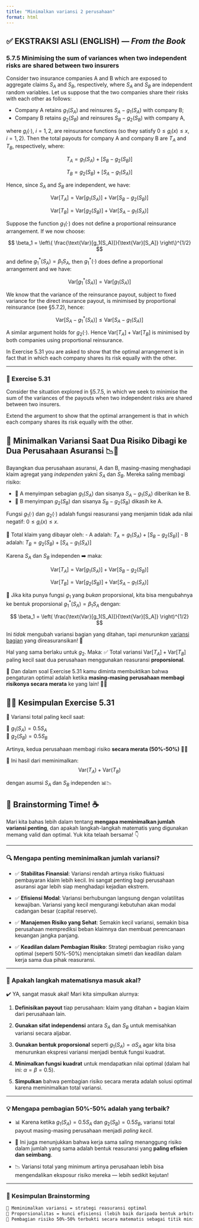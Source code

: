 ```yaml
---
title: "Minimalkan variansi 2 perusahaan"
format: html
---
```


## ✅ EKSTRAKSI ASLI (ENGLISH) — *From the Book*

### 5.7.5 Minimising the sum of variances when two independent risks are shared between two insurers

Consider two insurance companies A and B which are exposed to aggregate claims $S_A$ and $S_B$, respectively, where $S_A$ and $S_B$ are independent random variables. Let us suppose that the two companies share their risks with each other as follows:

- Company A retains $g_1(S_A)$ and reinsures $S_A - g_1(S_A)$ with company B;
- Company B retains $g_2(S_B)$ and reinsures $S_B - g_2(S_B)$ with company A,

where $g_i(\cdot)$, $i = 1, 2$, are reinsurance functions (so they satisfy $0 \leq g_i(x) \leq x$, $i = 1, 2$). Then the total payouts for company A and company B are $T_A$ and $T_B$, respectively, where:

$$
T_A = g_1(S_A) + [S_B - g_2(S_B)]
$$

$$
T_B = g_2(S_B) + [S_A - g_1(S_A)]
$$

Hence, since $S_A$ and $S_B$ are independent, we have:

$$
\text{Var}[T_A] = \text{Var}[g_1(S_A)] + \text{Var}[S_B - g_2(S_B)]
$$

$$
\text{Var}[T_B] = \text{Var}[g_2(S_B)] + \text{Var}[S_A - g_1(S_A)]
$$

Suppose the function $g_1(\cdot)$ does not define a proportional reinsurance arrangement. If we now choose:

$$
\beta_1 = \left\{ \frac{\text{Var}[g_1(S_A)]}{\text{Var}[S_A]} \right\}^{1/2}
$$

and define $g_1^*(S_A) = \beta_1 S_A$, then $g_1^*(\cdot)$ does define a proportional arrangement and we have:

$$
\text{Var}[g_1^*(S_A)] = \text{Var}[g_1(S_A)]
$$

We know that the variance of the reinsurance payout, subject to fixed variance for the direct insurance payout, is minimised by proportional reinsurance (see §5.7.2), hence:

$$
\text{Var}[S_A - g_1^*(S_A)] \leq \text{Var}[S_A - g_1(S_A)]
$$

A similar argument holds for $g_2(\cdot)$. Hence $\text{Var}[T_A] + \text{Var}[T_B]$ is minimised by both companies using proportional reinsurance.

In Exercise 5.31 you are asked to show that the optimal arrangement is in fact that in which each company shares its risk equally with the other.

---

### 📘 Exercise 5.31

Consider the situation explored in §5.7.5, in which we seek to minimise the sum of the variances of the payouts when two independent risks are shared between two insurers.

Extend the argument to show that the optimal arrangement is that in which each company shares its risk equally with the other.


## 🧠 Minimalkan Variansi Saat Dua Risiko Dibagi ke Dua Perusahaan Asuransi 📉🤝

Bayangkan dua perusahaan asuransi, A dan B, masing-masing menghadapi klaim agregat yang *independen* yakni $S_A$ dan $S_B$. Mereka saling membagi risiko:

- 🏢 A menyimpan sebagian $g_1(S_A)$ dan sisanya $S_A - g_1(S_A)$ diberikan ke B.
- 🏢 B menyimpan $g_2(S_B)$ dan sisanya $S_B - g_2(S_B)$ dikasih ke A.

Fungsi $g_1(\cdot)$ dan $g_2(\cdot)$ adalah fungsi reasuransi yang menjamin tidak ada nilai negatif: $0 \leq g_i(x) \leq x$.

🧾 Total klaim yang dibayar oleh:
- A adalah: $T_A = g_1(S_A) + [S_B - g_2(S_B)]$
- B adalah: $T_B = g_2(S_B) + [S_A - g_1(S_A)]$

Karena $S_A$ dan $S_B$ independen ➡️ maka:

$$
\text{Var}[T_A] = \text{Var}[g_1(S_A)] + \text{Var}[S_B - g_2(S_B)]
$$

$$
\text{Var}[T_B] = \text{Var}[g_2(S_B)] + \text{Var}[S_A - g_1(S_A)]
$$

📏 Jika kita punya fungsi $g_1$ yang *bukan* proporsional, kita bisa mengubahnya ke bentuk proporsional $g_1^*(S_A) = \beta_1 S_A$ dengan:

$$
\beta_1 = \left( \frac{\text{Var}[g_1(S_A)]}{\text{Var}[S_A]} \right)^{1/2}
$$

Ini *tidak* mengubah variansi bagian yang ditahan, tapi *menurunkan* [variansi bagian](kesamaan-variansi.qmd) yang direasuransikan! 🌟

Hal yang sama berlaku untuk $g_2$. Maka: ✅ Total variansi $\text{Var}[T_A] + \text{Var}[T_B]$ paling kecil saat dua perusahaan menggunakan reasuransi **proporsional**.

🎯 Dan dalam soal Exercise 5.31 kamu diminta membuktikan bahwa pengaturan optimal adalah ketika **masing-masing perusahaan membagi risikonya secara merata** ke yang lain! 🧩🤯


## 🧠✨ Kesimpulan Exercise 5.31

🎯 Variansi total paling kecil saat:

🔸 $g_1(S_A) = 0.5 S_A$  
🔸 $g_2(S_B) = 0.5 S_B$

Artinya, kedua perusahaan membagi risiko **secara merata (50%-50%)** 💼🤝

🎉 Ini hasil dari meminimalkan:
$$
\text{Var}(T_A) + \text{Var}(T_B)
$$

dengan asumsi $S_A$ dan $S_B$ independen 📊📉


## 🧠 Brainstorming Time! ☕️

Mari kita bahas lebih dalam tentang **mengapa meminimalkan jumlah variansi penting**, dan apakah langkah-langkah matematis yang digunakan memang valid dan optimal. Yuk kita telaah bersama! 👇

---

### 🔍 Mengapa penting meminimalkan jumlah variansi?

- ✅ **Stabilitas Finansial**: Variansi rendah artinya risiko fluktuasi pembayaran klaim lebih kecil. Ini sangat penting bagi perusahaan asuransi agar lebih siap menghadapi kejadian ekstrem.
  
- ✅ **Efisiensi Modal**: Variansi berhubungan langsung dengan volatilitas kewajiban. Variansi yang kecil mengurangi kebutuhan akan modal cadangan besar (capital reserve).

- ✅ **Manajemen Risiko yang Sehat**: Semakin kecil variansi, semakin bisa perusahaan memprediksi beban klaimnya dan membuat perencanaan keuangan jangka panjang.

- ✅ **Keadilan dalam Pembagian Risiko**: Strategi pembagian risiko yang optimal (seperti 50%-50%) menciptakan simetri dan keadilan dalam kerja sama dua pihak reasuransi.

---

### 🧮 Apakah langkah matematisnya masuk akal?

✔️ YA, sangat masuk akal! Mari kita simpulkan alurnya:

1. **Definisikan payout** tiap perusahaan: klaim yang ditahan + bagian klaim dari perusahaan lain.

2. **Gunakan sifat independensi** antara $S_A$ dan $S_B$ untuk memisahkan variansi secara aljabar.

3. **Gunakan bentuk proporsional** seperti $g_1(S_A) = \alpha S_A$ agar kita bisa menurunkan ekspresi variansi menjadi bentuk fungsi kuadrat.

4. **Minimalkan fungsi kuadrat** untuk mendapatkan nilai optimal (dalam hal ini: $\alpha = \beta = 0.5$).

5. **Simpulkan** bahwa pembagian risiko secara merata adalah solusi optimal karena meminimalkan total variansi.

---

### 💡 Mengapa pembagian 50%-50% adalah yang terbaik?

- 📊 Karena ketika $g_1(S_A) = 0.5 S_A$ dan $g_2(S_B) = 0.5 S_B$, variansi total payout masing-masing perusahaan menjadi *paling kecil*.

- 📐 Ini juga menunjukkan bahwa kerja sama saling menanggung risiko dalam jumlah yang sama adalah bentuk reasuransi yang **paling efisien dan seimbang**.

- 📉 Variansi total yang minimum artinya perusahaan lebih bisa mengendalikan eksposur risiko mereka — lebih sedikit kejutan!

---

### 🎉 Kesimpulan Brainstorming

```markdown
🔹 Meminimalkan variansi = strategi reasuransi optimal  
🔹 Proporsionalitas = kunci efisiensi (lebih baik daripada bentuk arbitrer lainnya)  
🔹 Pembagian risiko 50%-50% terbukti secara matematis sebagai titik minimum total variansi
```
